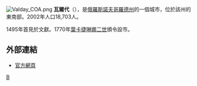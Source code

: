 {{coord|57|59|N|31|21|E|display=title}}
[[File:Valday_COA.png|right]]
'''瓦爾代'''（{{lang-ru|Валда́й}}），是[[俄羅斯|俄羅斯]][[諾夫哥羅德州|諾夫哥羅德州]]的一個城市，位於該州的東南部。2002年人口18,703人。

1495年首見於文獻。1770年[[葉卡捷琳娜二世|葉卡捷琳娜二世]]頒令設市。

== 外部連結 ==
* [http://valday.com 官方網頁] {{Wayback|url=http://valday.com/ |date=20210127065238 }} {{ru icon}}

{{諾夫哥羅德州城市}}

[[Category:諾夫哥羅德州城市|В]]